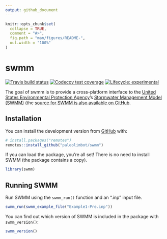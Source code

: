 ```yaml
---
output: github_document
---
```


<!-- README.md is generated from README.Rmd. Please edit that file -->

```r
knitr::opts_chunk$set(
  collapse = TRUE,
  comment = "#>",
  fig.path = "man/figures/README-",
  out.width = "100%"
)
```

# swmm

<!-- badges: start -->
  [![Travis build status](https://travis-ci.org/paleolimbot/swmm.svg?branch=master)](https://travis-ci.org/paleolimbot/swmm)
[![Codecov test coverage](https://codecov.io/gh/paleolimbot/swmm/branch/master/graph/badge.svg)](https://codecov.io/gh/paleolimbot/swmm?branch=master)
[![Lifecycle: experimental](https://img.shields.io/badge/lifecycle-experimental-orange.svg)](https://www.tidyverse.org/lifecycle/#experimental)
<!-- badges: end -->

The goal of swmm is to provide a cross-platform interface to the [United States Environmental Protection Agency](https://www.epa.gov/)'s [Stormwater Management Model (SWMM)](https://www.epa.gov/water-research/storm-water-management-model-swmm) (the [source for SWMM is also available on GitHub](https://github.com/USEPA/Stormwater-Management-Model).

## Installation

You can install the development version from [GitHub](https://github.com/) with:

``` r
# install.packages("remotes")
remotes::install_github("paleolimbot/swmm")
```

If you can load the package, you're all set! There is no need to install SWMM (the package contains a copy).

```r
library(swmm)
```

## Running SWMM

Run SWMM using the `swmm_run()` function and an ".inp" input file.

```r
swmm_run(swmm_example_file("Example1-Pre.inp"))
```

You can find out which version of SWMM is included in the package with `swmm_version()`:

```r
swmm_version()
```
